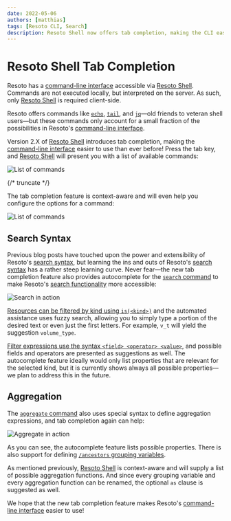```yaml
---
date: 2022-05-06
authors: [matthias]
tags: [Resoto CLI, Search]
description: Resoto Shell now offers tab completion, making the CLI easier to use than ever before.
---
```


# Resoto Shell Tab Completion

Resoto has a [command-line interface](/docs/reference/cli) accessible via [Resoto Shell](/docs/reference/components/shell). Commands are not executed locally, but interpreted on the server. As such, only [Resoto Shell](/docs/reference/components/shell) is required client-side.

Resoto offers commands like [`echo`](/docs/reference/cli/echo), [`tail`](/docs/reference/cli/tail), and [`jq`](/docs/reference/cli/jq)—old friends to veteran shell users—but these commands only account for a small fraction of the possibilities in Resoto's [command-line interface](/docs/reference/cli).

Version 2.X of [Resoto Shell](/docs/reference/components/shell) introduces tab completion, making the [command-line interface](/docs/reference/cli) easier to use than ever before! Press the tab key, and [Resoto Shell](/docs/reference/components/shell) will present you with a list of available commands:

![List of commands](./img/list_of_commands.png)

{/* truncate */}

The tab completion feature is context-aware and will even help you configure the options for a command:

![List of commands](./img/jobs_add.png)

## Search Syntax

Previous blog posts have touched upon the power and extensibility of Resoto's [search syntax](/docs/reference/search), but learning the ins and outs of Resoto's [search syntax](/docs/reference/search) has a rather steep learning curve. Never fear—the new tab completion feature also provides autocomplete for the [`search` command](/docs/reference/cli/search) to make Resoto's [search functionality](/docs/reference/search) more accessible:

![Search in action](./img/search.gif)

[Resources can be filtered by kind using `is(<kind>)`](/docs/reference/search/filters#selecting-nodes-by-kind) and the automated assistance uses fuzzy search, allowing you to simply type a portion of the desired text or even just the first letters. For example, `v_t` will yield the suggestion `volume_type`.

[Filter expressions use the syntax `<field> <operator> <value>`](/docs/reference/search/filters#selecting-nodes-by-predicate), and possible fields and operators are presented as suggestions as well. The autocomplete feature ideally would only list properties that are relevant for the selected kind, but it is currently shows always all possible properties—we plan to address this in the future.

## Aggregation

The [`aggregate` command](/docs/reference/cli/aggregate) also uses special syntax to define aggregation expressions, and tab completion again can help:

![Aggregate in action](./img/aggregate.gif)

As you can see, the autocomplete feature lists possible properties. There is also support for defining [`/ancestors` grouping variables](/docs/reference/search/merging-nodes#ancestors-and-descendants).

As mentioned previously, [Resoto Shell](/docs/reference/components/shell) is context-aware and will supply a list of possible aggregation functions. And since every grouping variable and every aggregation function can be renamed, the optional `as` clause is suggested as well.

We hope that the new tab completion feature makes Resoto's [command-line interface](/docs/reference/cli) easier to use!
